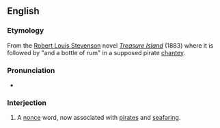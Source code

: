 ==English==

===Etymology===
From the [[w:Robert Louis Stevenson|Robert Louis Stevenson]] novel ''[[w:Treasure Island|Treasure Island]]'' (1883) where it is followed by "and a bottle of rum" in a supposed pirate [[chantey]].

===Pronunciation===
* {{a|UK}} {{IPA|/ˈjəʊ.həʊ.həʊ/|lang=en}}

===Interjection===
{{en-interj|head=yo-ho-ho}}

# A [[nonce]] word, now associated with [[pirate]]s and [[seafaring]].